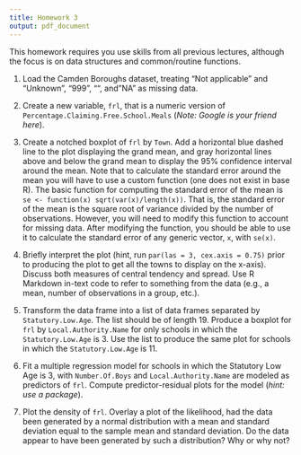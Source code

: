 ```yaml
---
title: Homework 3
output: pdf_document
---
```


This homework requires you  use skills from all previous lectures, although
  the focus is on data structures and common/routine functions.

1. Load the Camden Boroughs dataset, treating "Not applicable" and "Unknown", 
   "999", "", and "NA" as missing data.

2. Create a new variable, `frl`, that is a numeric version of 
   `Percentage.Claiming.Free.School.Meals` (*Note: Google is your friend here*).

3. Create a notched boxplot of `frl` by `Town`. Add a horizontal blue dashed 
   line to the plot displaying the grand mean, and gray horizontal lines above and below the grand mean to display the 95% confidence interval around the mean. Note that to calculate the standard error around the mean you will have to use a custom function (one does not exist in base R). The basic function for  computing the standard error of the mean is `se <- function(x) sqrt(var(x)/length(x))`. That is, the standard error of the mean is the square root of variance divided by the number of observations. However, you will need to modify this function to account for missing data. After modifying the function, you should be able to use it to calculate the standard error of any generic vector, `x`, with `se(x)`. 

4. Briefly interpret the plot (hint, run `par(las = 3, cex.axis = 0.75)` prior 
   to producing the plot to get all the towns to display on the x-axis). Discuss both measures of central tendency and spread. Use R Markdown in-text code to refer to something from the data (e.g., a mean, number of observations in a group, etc.).

5. Transform the data frame into a list of data frames separated by 
   `Statutory.Low.Age`. The list should be of length 19. Produce a boxplot for `frl` by `Local.Authority.Name` for only schools in which the `Statutory.Low.Age` is 3. Use the list to produce the same plot for schools in which the `Statutory.Low.Age` is 11.

6. Fit a multiple regression model for schools in which the Statutory Low Age 
   is 3, with `Number.Of.Boys` and `Local.Authority.Name` are modeled as predictors of `frl`. Compute predictor-residual plots for the model (*hint: use a package*).

7. Plot the density of `frl`. Overlay a plot of the likelihood, had the data
   been generated by a normal distribution with a mean and standard deviation equal to the sample mean and standard deviation. Do the data appear to have been generated by such a distribution? Why or why not?